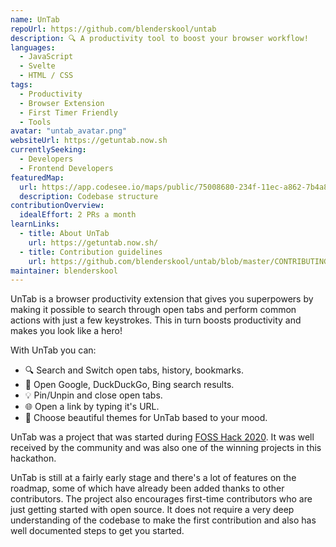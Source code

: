 ```yaml
---
name: UnTab
repoUrl: https://github.com/blenderskool/untab
description: 🔍 A productivity tool to boost your browser workflow!
languages:
  - JavaScript
  - Svelte
  - HTML / CSS
tags:
  - Productivity
  - Browser Extension
  - First Timer Friendly
  - Tools
avatar: "untab_avatar.png"
websiteUrl: https://getuntab.now.sh
currentlySeeking:
  - Developers
  - Frontend Developers
featuredMap:
  url: https://app.codesee.io/maps/public/75008680-234f-11ec-a862-7b4a8522ed3e
  description: Codebase structure
contributionOverview:
  idealEffort: 2 PRs a month
learnLinks:
  - title: About UnTab
    url: https://getuntab.now.sh/
  - title: Contribution guidelines
    url: https://github.com/blenderskool/untab/blob/master/CONTRIBUTING.md
maintainer: blenderskool
---
```


<Overview>

UnTab is a browser productivity extension that gives you superpowers by making it possible to search through open tabs and perform common actions with just a few keystrokes.
This in turn boosts productivity and makes you look like a hero!

With UnTab you can:

- 🔍 Search and Switch open tabs, history, bookmarks.
- 🚀 Open Google, DuckDuckGo, Bing search results.
- 💡 Pin/Unpin and close open tabs.
- 🌐 Open a link by typing it's URL.
- 🎨 Choose beautiful themes for UnTab based to your mood.

</Overview>

<Contributing>

UnTab was a project that was started during [FOSS Hack 2020](https://fossunited.org/fosshack/2020). It was well
received by the community and was also one of the winning projects in this hackathon.

UnTab is still at a fairly early stage and there's a lot of features on the roadmap, some of which have already been
added thanks to other contributors. The project also encourages first-time contributors who are just getting started
with open source. It does not require a very deep understanding of the codebase to make the first contribution and also
has well documented steps to get you started.

</Contributing>
